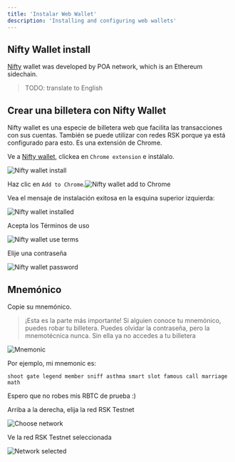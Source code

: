 ---
title: 'Instalar Web Wallet'
description: 'Installing and configuring web wallets'
---

## Nifty Wallet install

[Nifty](https://www.poa.network/for-users/nifty-wallet) wallet was developed by POA network, which is an Ethereum sidechain.

> TODO: translate to English

## Crear una billetera con Nifty Wallet

Nifty wallet es una especie de billetera web que facilita las transacciones con sus cuentas.
También se puede utilizar con redes RSK porque ya está configurado para esto. Es una extensión de Chrome.

Ve a [Nifty wallet](https://www.poa.network/for-users/nifty-wallet), clickea en `Chrome extension` e instálalo.

![Nifty wallet install](/img/courses/dev/01/wallet/install-web-wallet/image-10.png)

Haz clic en `Add to Chrome`.![Nifty wallet add to Chrome](/img/courses/dev/01/wallet/install-web-wallet/image-11.png)

Vea el mensaje de instalación exitosa en la esquina superior izquierda:

![Nifty wallet installed](/img/courses/dev/01/wallet/install-web-wallet/image-12.png)

Acepta los Términos de uso

![Nifty wallet use terms](/img/courses/dev/01/wallet/install-web-wallet/image-13.png)

Elije una contraseña

![Nifty wallet password](/img/courses/dev/01/wallet/install-web-wallet/image-14.png)

## Mnemónico

Copie su mnemónico.

> ¡Esta es la parte más importante! Si alguien conoce tu mnemónico, puedes robar tu billetera. Puedes olvidar la contraseña, pero la mnemotécnica nunca. Sin ella ya no accedes a tu billetera

![Mnemonic](/img/courses/dev/01/wallet/install-web-wallet/image-15.png)

Por ejemplo, mi mnemonic es:

```
shoot gate legend member sniff asthma smart slot famous call marriage math
```

Espero que no robes mis RBTC de prueba :)

Arriba a la derecha, elija la red RSK Testnet

![Choose network](/img/courses/dev/01/wallet/install-web-wallet/image-16.png)

Ve la red RSK Testnet seleccionada

![Network selected](/img/courses/dev/01/wallet/install-web-wallet/image-17.png)
